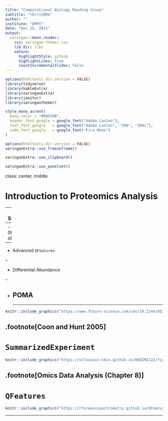 ```yaml
---
title: "Computational Biology Reading Group"
subtitle: "<br/>CBRG"
author: ""
institute: "DMPI"
date: "Dec 15, 2021"
output:
  xaringan::moon_reader:
    css: xaringan-themer.css
    lib_dir: libs
    nature:
      highlightStyle: github
      highlightLines: true
      countIncrementalSlides: false
---
```


```r
options(htmltools.dir.version = FALSE)
library(tidyverse)
library(kableExtra)
library(xaringanExtra)
library(janitor)
library(xaringanthemer)
```

```r
style_mono_accent(
  base_color = "#00539B",
  header_font_google = google_font("Adobe Caslon"),
  text_font_google   = google_font("Adobe Caslon", "300", "300i"),
  code_font_google   = google_font("Fira Mono")
)
```

```r
options(htmltools.dir.version = FALSE)
xaringanExtra::use_freezeframe()
```

```r
xaringanExtra::use_clipboard()
```

```r
xaringanExtra::use_panelset()
```

class: center, middle

# Introduction to Proteomics Analysis

---
# Schedule  

--
- `QFeatures` object  

--
  
- Advanced `QFeatures`

--
  
- Differential Abundance 

--
  
- POMA  
--
---
```r
knitr::include_graphics("https://www.future-science.com/cms/10.2144/05384TE01/asset/images/large/figure1.jpeg")
```
.footnote[Coon and Hunt 2005]
---
# `SummarizedExperiment`
```r
knitr::include_graphics("https://uclouvain-cbio.github.io/WSBIM2122/figs/SE.svg")
```
.footnote[Omics Data Analysis (Chapter 8)]
---
# `QFeatures` 
```r
knitr::include_graphics("https://rformassspectrometry.github.io/QFeatures/articles/QFeatures_files/figure-html/featuresplot-1.png")
```
---

